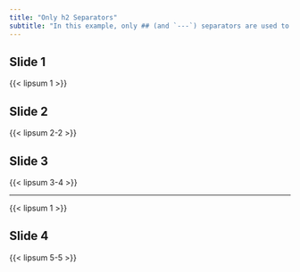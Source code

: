 ```yaml
---
title: "Only h2 Separators"
subtitle: "In this example, only ## (and `---`) separators are used to create slides"
---
```


## Slide 1

{{< lipsum 1 >}}

## Slide 2

{{< lipsum 2-2 >}}

## Slide 3 {.smaller}

{{< lipsum 3-4 >}}

---

{{< lipsum 1 >}}

## Slide 4 {.smaller}

{{< lipsum 5-5 >}}

